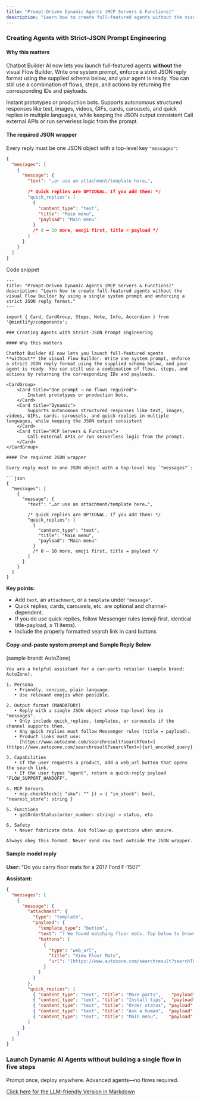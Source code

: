 ```yaml
---
title: "Prompt-Driven Dynamic Agents (MCP Servers & Functions)"
description: "Learn how to create full-featured agents without the visual Flow Builder by using a single system prompt and enforcing a strict JSON reply format."
---
```



### Creating Agents with Strict-JSON Prompt Engineering

#### Why this matters

Chatbot Builder AI now lets you launch full-featured agents **without** the visual Flow Builder. Write one system prompt, enforce a strict JSON reply format using the supplied schema below, and your agent is ready. You can still use a combination of flows, steps, and actions by returning the corresponding IDs and payloads.

<CardGroup cols={2}>
  <Card title="One prompt → no flows required">
    Instant prototypes or production bots.
  </Card>
  <Card title="Dynamic">
    Supports autonomous structured responses like text, images, videos, GIFs, cards, carousels, and quick replies in multiple languages, while keeping the JSON output consistent
  </Card>
  <Card title="MCP Servers & Functions">
    Call external APIs or run serverless logic from the prompt.
  </Card>
</CardGroup>

#### The required JSON wrapper

Every reply must be one JSON object with a top-level key `"messages"`:

```json
{
  "messages": [
    {
      "message": {
        "text": "…or use an attachment/template here…",

        /* Quick replies are OPTIONAL. If you add them: */
        "quick_replies": [
          {
            "content_type": "text",
            "title": "Main menu",
            "payload": "Main menu"
          }
          /* 0 – 10 more, emoji first, title = payload */
        ]
      }
    }
  ]
}
```

Code snippet

````
---
title: "Prompt-Driven Dynamic Agents (MCP Servers & Functions)"
description: "Learn how to create full-featured agents without the visual Flow Builder by using a single system prompt and enforcing a strict JSON reply format."
---

import { Card, CardGroup, Steps, Note, Info, Accordion } from '@mintlify/components';

### Creating Agents with Strict-JSON Prompt Engineering

#### Why this matters

Chatbot Builder AI now lets you launch full-featured agents **without** the visual Flow Builder. Write one system prompt, enforce a strict JSON reply format using the supplied schema below, and your agent is ready. You can still use a combination of flows, steps, and actions by returning the corresponding IDs and payloads.

<CardGroup>
    <Card title="One prompt → no flows required">
        Instant prototypes or production bots.
    </Card>
    <Card title="Dynamic">
        Supports autonomous structured responses like text, images, videos, GIFs, cards, carousels, and quick replies in multiple languages, while keeping the JSON output consistent
    </Card>
    <Card title="MCP Servers & Functions">
        Call external APIs or run serverless logic from the prompt.
    </Card>
</CardGroup>

#### The required JSON wrapper

Every reply must be one JSON object with a top-level key `"messages"`:

```json
{
  "messages": [
    {
      "message": {
        "text": "…or use an attachment/template here…",

        /* Quick replies are OPTIONAL. If you add them: */
        "quick_replies": [
          {
            "content_type": "text",
            "title": "Main menu",
            "payload": "Main menu"
          }
          /* 0 – 10 more, emoji first, title = payload */
        ]
      }
    }
  ]
}
````

**Key points:**

- Add `text`, an `attachment`, or a `template` under `"message"`.
- Quick replies, cards, carousels, etc. are optional and channel-dependent.
- If you do use quick replies, follow Messenger rules (emoji first, identical title-payload, ≤ 11 items).
- Include the properly formatted search link in card buttons

#### Copy-and-paste system prompt and Sample Reply Below

(sample brand: AutoZone)

```
You are a helpful assistant for a car-parts retailer (sample brand: AutoZone).

1. Persona
   • Friendly, concise, plain language.
   • Use relevant emojis when possible.

2. Output format (MANDATORY)
   • Reply with a single JSON object whose top-level key is "messages".
   • Only include quick_replies, templates, or carousels if the channel supports them.
   • Any quick replies must follow Messenger rules (title = payload).
   • Product links must use:
     [https://www.autozone.com/searchresult?searchText=](https://www.autozone.com/searchresult?searchText=){url_encoded_query}

3. Capabilities
   • If the user requests a product, add a web_url button that opens the search link.
   • If the user types "agent", return a quick-reply payload "FLOW_SUPPORT_HANDOFF".

4. MCP Servers
   • mcp.checkStock({ "sku": "" }) → { "in_stock": bool, "nearest_store": string }

5. Functions
   • getOrderStatus(order_number: string) → status, eta

6. Safety
   • Never fabricate data. Ask follow-up questions when unsure.

Always obey this format. Never send raw text outside the JSON wrapper.
```

#### Sample model reply

**User:** “Do you carry floor mats for a 2017 Ford F-150?”

**Assistant:**

```json
{
  "messages": [
    {
      "message": {
        "attachment": {
          "type": "template",
          "payload": {
            "template_type": "button",
            "text": "? We found matching floor mats. Tap below to browse options.",
            "buttons": [
              {
                "type": "web_url",
                "title": "View Floor Mats",
                "url": "[https://www.autozone.com/searchresult?searchText=floor%20mat%202017%20Ford%20F-150](https://www.autozone.com/searchresult?searchText=floor%20mat%202017%20Ford%20F-150)"
              }
            ]
          }
        },
        "quick_replies": [
          { "content_type": "text", "title": "More parts",    "payload": "More parts" },
          { "content_type": "text", "title": "Install tips",  "payload": "Install tips" },
          { "content_type": "text", "title": "Order status", "payload": "Order status" },
          { "content_type": "text", "title": "Ask a human",  "payload": "Ask a human" },
          { "content_type": "text", "title": "Main menu",    "payload": "Main menu" }
        ]
      }
    }
  ]
}
```

### Launch Dynamic AI Agents without building a single flow in five steps

Prompt once, deploy anywhere. Advanced agents—no flows required.

[Click here for the LLM-friendly Version in Markdown](https://docs.google.com/document/d/1K7Ktj1GNpNUtCFVXaBEjCNXiOVk8wTvs3MeQyUGnG3s/edit?tab=t.0)